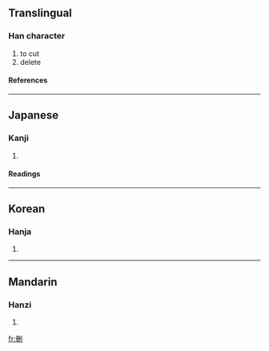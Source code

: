 {{see|刪}}

==Translingual==
===Han character===
{{Han char|rn=18|rad=刀|as=05|sn=7|four=|canj=月一中弓 (BMLN)}}
# to cut
# delete
====References====
{{Han ref|kx=0138.040|hdz=10330.070|uh=5220|ud=21024}}
----
==Japanese==
===Kanji===
{{ja-kanji|grade=|rs=刀05}}
# {{defn|Japanese}}
====Readings====
{{ja-readings|on=[[さん]] (san)|kun=[[けずる]] (kezuru)}}
----
==Korean==
===Hanja===
{{ko-hanja|hangeul=산|rv=san|mr=san}}
# {{defn|Korean}}
----
==Mandarin==
===Hanzi===
{{cmn-hanzi|tra=刪|pin=[[shān]] (shan1)|wg=shan<sup>1</sup>}}
# {{defn|Mandarin}}

[[fr:删]]